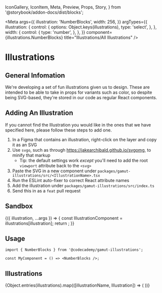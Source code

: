   IconGallery,
  IconItem,
  Meta,
  Preview,
  Props,
  Story,
} from '@storybook/addon-docs/dist/blocks';



<Meta
  args={{
    illustration: 'NumberBlocks',
    width: 256,
  }}
  argTypes={{
    illustration: {
      control: {
        options: Object.keys(illustrations),
        type: 'select',
      },
    },
    width: {
      control: {
        type: 'number',
      },
    },
  }}
  component={illustrations.NumberBlocks}
  title="Illustrations/All Illustrations"
/>

# Illustrations

<StoryStatus status="stable" />

## General Infomation

We're developing a set of fun illustrations given us to design.
These are intended to be able to take in props for variants such as color, so despite being SVG-based, they're stored in our code as regular React components.

## Adding An Illustration

If you cannot find the Illustration you would like in the ones that we have specified here, please follow these steps to add one.

1. In a Figma that contains an illustration, right-click on the layer and copy it as an SVG
2. Use `svgo`, such as through https://jakearchibald.github.io/svgomg, to minify that markup
   - Tip: the default settings work _except_ you'll need to add the root `viewport` attribute back to the `<svg>`
3. Paste the SVG in a new component under `packages/gamut-illustrations/src/<IllustrationName>.tsx`
4. Run the ESLint auto-fixer to correct React attribute names
5. Add the illustration under `packages/gamut-illustrations/src/index.ts`
6. Send this in as a `feat` pull request

## Sandbox

<Preview>
  <Story name="Editable Illustration">
    {({ illustration, ...args }) => {
      const IllustrationComponent = illustrations[illustration];
      return <IllustrationComponent {...args} />;
    }}
  </Story>
</Preview>

<Props story="Editable Illustration" />

## Usage

```tsx
import { NumberBlocks } from '@codecademy/gamut-illustrations';

const MyComponent = () => <NumberBlocks />;
```

## Illustrations

<IconGallery>
  {Object.entries(illustrations).map(([illustrationName, Illustration]) => (
    <IconItem key={illustrationName} name={illustrationName}>
      <Illustration width="128px" />
    </IconItem>
  ))}
</IconGallery>
